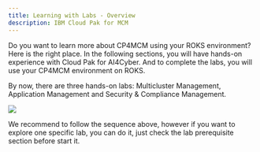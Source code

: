 ```yaml
---
title: Learning with Labs - Overview
description: IBM Cloud Pak for MCM
---
```


Do you want to learn more about CP4MCM using your ROKS environment? Here is the right place. In the following sections, you will have hands-on experience with Cloud Pak for AI4Cyber. And to complete the labs, you will use your CP4MCM environment on ROKS.

By now, there are three hands-on labs: Multicluster Management, Application Management and Security & Compliance Management.

![](images/labs-overview.png)

We recommend to follow the sequence above, however if you want to explore one specific lab, you can do it, just check the lab prerequisite section before start it.
